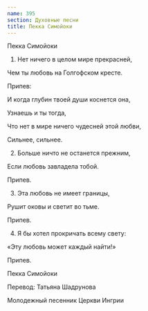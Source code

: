 ```yaml
---
name: 395
section: Духовные песни
title: Пекка Симойоки
---
```

Пекка Симойоки


1. Нет ничего в целом мире прекрасней,

Чем ты любовь на Голгофском кресте.


Припев:

И когда глубин твоей души коснется она,

Узнаешь и ты тогда,

Что нет в мире ничего чудесней этой любви,

Сильнее, сильнее.


2. Больше ничто не останется прежним,

Если любовь завладела тобой.


Припев.


3. Эта любовь не имеет границы,

Рушит оковы и светит во тьме.


Припев.


4. Я бы хотел прокричать всему свету:

«Эту любовь может каждый найти!»


Припев.


Пекка Симойоки

Перевод: Татьяна Шадрунова

Молодежный песенник Церкви Ингрии